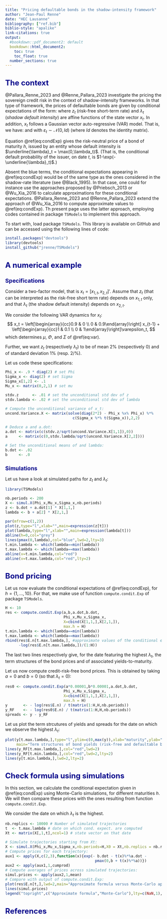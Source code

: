 ```yaml
---
title: "Pricing defaultable bonds in the shadow-intensity framework"
author: "Jean-Paul Renne"
date: "HEC Lausanne"
bibliography: ["ref.bib"]
biblio-style: "apalike"
link-citations: true
output:
  #bookdown::pdf_document2: default
  bookdown::html_document2:
    toc: true
    toc_float: true
  number_sections: true
---
```


<!-- PUT MANUALLY index.html IN THE DOCS FOLDER. -->
<!-- PUT MANUALLY index.html IN THE DOCS FOLDER. -->
<!-- PUT MANUALLY index.html IN THE DOCS FOLDER. -->
<!-- PUT MANUALLY index.html IN THE DOCS FOLDER. -->

[//]: <> (Below: change in title format:)

<style type="text/css">
body{ /* Normal  */
      font-size: 14px;
  }
td {  /* Table  */
  font-size: 8px;
}
h1.title {
  font-size: 30px;
  color: DarkRed;
}
h1 { /* Header 1 */
  font-size: 24px;
  color: DarkBlue;
}
h2 { /* Header 2 */
    font-size: 18px;
  color: DarkBlue;
}
h3 { /* Header 3 */
  font-size: 14px;
  font-family: "Times New Roman", Times, serif;
  color: DarkBlue;
}
code.r{ /* Code block */
    font-size: 12px;
}
pre { /* Code block - determines code spacing between lines */
    font-size: 14px;
}
</style>

# The context 

@Pallara_Renne_2023 and @Renne_Pallara_2023 investigate the pricing the sovereign credit risk in the context of shadow-intensity frameworks. In that type of framework, the prices of defaultable bonds are given by conditional expectations of the form:
\begin{equation}
\mathbb{E}_t(\exp[\color{blue}{-z_{t+1}-\dots-z_{t+h}}-\max(0,\lambda_{t+1})-\dots -\max(0,\lambda_{t+h})]),(\#eq:condExp)
\end{equation}
where $z_t$ (risk-free short-term rate) and $\lambda_t$ (*shadow default intensity*) are affine functions of the state vector $x_t$. In addition, $x_t$ follows a Gaussian vector auto-regressive (VAR) model. That is, we have:
\begin{eqnarray*}
z_t &=& \dot{a}'x_t + \dot{b}\\
\lambda_t &=& a'x_t + b,
\end{eqnarray*}
and
\begin{equation}
x_t = \mu + \Phi x_{t-1}+ \Sigma\varepsilon_t,(\#eq:var)
\end{equation}
with $\varepsilon_t \sim \mathcal{N}(0,Id)$ (where $Id$ denotes the identity matrix).

Equation \@ref(eq:condExp) gives the risk-neutral price of a bond of maturity $h$, issued by an entity whose default intensity is $\underline{\lambda}_t = \max(0,\lambda_t)$. (That is, the conditional default probability of the issuer, on date $t$, is $1-\exp(-\underline{\lambda}_t)$.)

Absent the blue terms, the conditional expectations appearing in \@ref(eq:condExp) would be of the same type as the ones considered in the shadow-rate literature (see @Black_1995). In that case, one could for instance use the approaches proposed by @Priebsch_2013 or @Wu_Xia_2016 to calculate approximations for these conditional expectations. @Pallara_Renne_2023 and @Renne_Pallara_2023 extend the approach of @Wu_Xia_2016 to compute approximate values to \@ref(eq:condExp). Th present page uses the latter approach, employing codes contained in package `TSModels` to implement this approach.

To start with, load package `TSModels`. This library is available on GitHub and can be accessed using the following lines of code:

```r
install.packages("devtools")
library(devtools)
install_github("jrenne/TSModels")
```


# A numerical example

## Specifications

Consider a two-factor model, that is $x_t = [x_{1,t},x_{2,t}]'$. Assume that $z_t$ (that can be interpreted as the risk-free short term rate) depends on $x_{1,t}$ only, and that $\lambda_t$ (the shadow default intensity) depends on $x_{2,t}$.

We consider the following VAR dynamics for $x_t$:
$$
x_t = \left[\begin{array}{cc}0.9 & 0 \\ 0 & 0.9\end{array}\right] x_{t-1} +
\left[\begin{array}{cc}1 & 0.1 \\ 0 & 1\end{array}\right]\varepsilon_t,
$$
which determines $\mu$, $\Phi$, and $\Sigma$ of \@ref(eq:var).

Further, we want $z_t$ (respectively $\lambda_t$) to be of mean 2\% (respectively 0) and of standard deviation $1\%$ (resp. 2/%).

Let us code these specifications:

```r
Phi_x <- .9 * diag(2) # set Phi
Sigma_x <- diag(2) # set Sigma
Sigma_x[1,2] <- .1
Mu_x <- matrix(0,2,1) # set mu

stdv.z      <- .01 # set the unconditional std dev of z
stdv.lambda <- .02 # set the unconditional std dev of lambda

# Compute the unconditional variance of x_t:
uncond.Variance.X <- matrix(solve(diag(2*2) - Phi_x %x% Phi_x) %*%
                              c(Sigma_x %*% t(Sigma_x)),2,2)

# Deduce a and a.dot:
a.dot <- matrix(c(stdv.z/sqrt(uncond.Variance.X[1,1]),0))
a     <- matrix(c(0,stdv.lambda/sqrt(uncond.Variance.X[2,2])))

# Set the unconditional means of and lambda:
b.dot <- .02
b     <- .0
```

## Simulations

Let us have a look at simulated paths for $z_t$ and $\lambda_t$:

```r
library(TSModels)

nb.periods <- 200
X <- simul.X(Phi_x,Mu_x,Sigma_x,nb.periods)
z <- b.dot + a.dot[1] * X[1,1,]
lambda <- b + a[2] * X[2,1,]
```

```r
par(mfrow=c(1,2))
plot(z,type="l",xlab="",main=expression(z[t]))
plot(lambda,type="l",xlab="",main=expression(lambda[t]))
abline(h=0,col="grey")
lines(pmax(0,lambda),col="blue",lwd=2,lty=3)
t.min.lambda <- which(lambda==min(lambda))
t.max.lambda <- which(lambda==max(lambda))
abline(v=t.min.lambda,col="red")
abline(v=t.max.lambda,col="red",lty=2)
```

# Bond pricing {#sec:Model}

Let us now evaluate the conditional expectations of \@ref(eq:condExp), for $h=\{1,\dots,10\}$. For that, we make use of function `compute.condit.Exp` of package `TSModels`.

```r
H <- 10
res <- compute.condit.Exp(a,b,a.dot,b.dot,
                          Phi_x,Mu_x,Sigma_x,
                          X=cbind(X[1,1,],X[2,1,]),
                          max.h = H)
t.min.lambda <- which(lambda==min(lambda))
t.max.lambda <- which(lambda==max(lambda))
rbind(res$E.n[t.max.lambda,], #approximate values of the conditional expect. for date t
      -log(res$E.n[t.max.lambda,])/(1:H))
```

The last two lines respectively give, for the date featuring the highest $\lambda_t$, the term structures of the bond prices and of associated yields-to-maturity.

Let us now compute credit-risk-free bond prices. This is obtained by taking $a=0$ and $b=0$ (so that $\lambda_t=0$): 

```r
res0 <- compute.condit.Exp(a*0.00001,b*0.00001,a.dot,b.dot,
                          Phi_x,Mu_x,Sigma_x,
                          X=cbind(X[1,1,],X[2,1,]),
                          max.h = H)
y       <- - log(res$E.n) / t(matrix(1:H,H,nb.periods))
y_RF    <- - log(res0$E.n) / t(matrix(1:H,H,nb.periods))
spreads <- y - y_RF
```

Let us plot the term strcutures of yields and spreads for the date on which we observe the highest $\lambda_t$:

```r
plot(y[t.max.lambda,],type="l",ylim=c(0,max(y)),xlab="maturity",ylab="yields",
     main="Term structures of bond yields (risk-free and defaultable bonds)",lwd=2)
lines(y_RF[t.max.lambda,],col="red",lwd=2)
lines(y_RF[t.min.lambda,],col="red",lwd=2,lty=2)
lines(y[t.min.lambda,],lwd=2,lty=2)
```


# Check formula using simulations

In this section, we calculate the conditional expectation given in \@ref(eq:condExp) using Monte-Carlo simulations, for different maturities $h$. We will then compare these prices with the ones resulting from function `compute.condit.Exp`. 

We consider the date on which $\lambda_t$ is the highest.


```r
nb.replics <- 10000 # Number of simulated trajectories
t  <- t.max.lambda # date on which cond. expect. are computed
Xt <- matrix(X[,1,t],ncol=1) # state vector on that date

# Simulate trajectories starting from Xt:
X <- simul.X(Phi_x,Mu_x,Sigma_x,nb.periods=H,X0 = Xt,nb.replics = nb.replics)
# Compute prices for each trajectory:
aux1 <- apply(X,c(2,3),function(x){exp(- b.dot - t(x)%*%a.dot -
                                        pmax(0,b + t(x)%*%a))})
aux2 <- apply(aux1,1,cumprod)
# Compute averages of prices across simulated trajectories:
simul.prices <- apply(aux2,1,mean)
# Compare with output of compute.condit.Exp:
plot(res$E.n[t,],lwd=2,main="Approximate formula versus Monte-Carlo approach")
lines(simul.prices)
legend("topright",c("Approximate formula","Monte-Carlo"),lty=c(NaN,1),pch=c(1,NaN),lwd=c(2,1))
```

# References {-}


